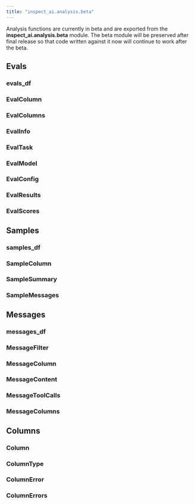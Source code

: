 ```yaml
---
title: "inspect_ai.analysis.beta"
---
```


::: callout-note
Analysis functions are currently in beta and are exported from the **inspect_ai.analysis.beta** module. The beta module will be preserved after final release so that code written against it now will continue to work after the beta.
:::


## Evals

### evals_df
### EvalColumn
### EvalColumns
### EvalInfo
### EvalTask
### EvalModel
### EvalConfig
### EvalResults
### EvalScores

## Samples

### samples_df
### SampleColumn
### SampleSummary
### SampleMessages

## Messages

### messages_df
### MessageFilter
### MessageColumn
### MessageContent
### MessageToolCalls
### MessageColumns

## Columns

### Column
### ColumnType
### ColumnError
### ColumnErrors

